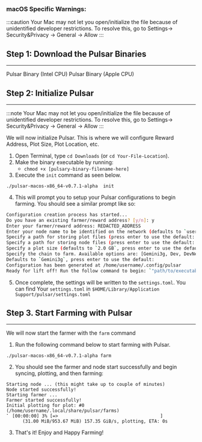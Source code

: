 

### macOS Specific Warnings:

:::caution
Your Mac may not let you open/initialize the file because of unidentified developer restrictions. To resolve this, go to Settings-> Security&Privacy -> General -> Allow
:::

## Step 1: Download the Pulsar Binaries
---
<div className={`${styles.buttons} ${styles.flexContainer}`}>
  <Link
    className="button button--secondary"
    to="https://github.com/subspace/pulsar/releases/download/v0.7.1-alpha/pulsar-macos-x86_64-v0.7.1-alpha.zip"
    style={{ display: 'flex', flexDirection: 'column', alignItems: 'center', justifyContent: 'center', textAlign: 'center', padding: '10px' }}>
    <span style={{ fontSize: '20px' }}>Pulsar Binary</span>
    <span style={{ fontSize: '14px' }}>(Intel CPU)</span>
  </Link>
  <Link
    className="button button--secondary"
    to="https://github.com/subspace/pulsar/releases/download/v0.7.1-alpha/pulsar-macos-aarch64-v0.7.1-alpha.zip"
    style={{ display: 'flex', flexDirection: 'column', alignItems: 'center', justifyContent: 'center', textAlign: 'center', padding: '10px' }}>
    <span style={{ fontSize: '20px' }}>Pulsar Binary</span>
    <span style={{ fontSize: '14px' }}>(Apple CPU)</span>
  </Link>
</div>



## Step 2: Initialize Pulsar
---
:::note
Your Mac may not let you open/initialize the file because of unidentified developer restrictions. To resolve this, go to Settings-> Security&Privacy -> General -> Allow
:::


We will now initialize Pulsar. This is where we will configure Reward Address, Plot Size, Plot Location, etc. 

1. Open Terminal, type `cd Downloads` (or `cd Your-File-Location`).
2. Make the binary executable by running:
    - `chmod +x [pulsary-binary-filename-here]`
3. Execute the `init` command as seen below.
```shell-session
./pulsar-macos-x86_64-v0.7.1-alpha  init
```

4. This will prompt you to setup your Pulsar configurations to begin farming. You should see a similar prompt like so:

```bash
Configuration creation process has started...
Do you have an existing farmer/reward address? [y/n]: y
Enter your farmer/reward address: REDACTED_ADDRESS
Enter your node name to be identified on the network (defaults to `username`, press enter to use the default):
Specify a path for storing plot files (press enter to use the default: `"/home/username/.local/share/pulsar/farms"`):
Specify a path for storing node files (press enter to use the default: `"/home/username/.local/share/pulsar/node"`):
Specify a plot size (defaults to `2.0 GB`, press enter to use the default):
Specify the chain to farm. Available options are: [Gemini3g, Dev, DevNet].
Defaults to `Gemini3g`, press enter to use the default:
Configuration has been generated at /home/username/.config/pulsar
Ready for lift off! Run the follow command to begin: `"path/to/executable" farm`
```
5. Once complete, the settings will be written to the `settings.toml`. You can find Your `settings.toml` in `$HOME/Library/Application Support/pulsar/settings.toml`

## Step 3. Start Farming with Pulsar
---

We will now start the farmer with the `farm` command

1. Run the following command below to start farming with Pulsar.
```shell-session
./pulsar-macos-x86_64-v0.7.1-alpha farm
```

2. You should see the farmer and node start successfully and begin syncing, plotting, and then farming:

```text
Starting node ... (this might take up to couple of minutes)
Node started successfully!
Starting farmer ...
Farmer started successfully!
Initial plotting for plot: #0 (/home/username/.local/share/pulsar/farms)
⠁ [00:00:00] 3% [=>                                      ]
      (31.00 MiB/953.67 MiB) 157.35 GiB/s, plotting, ETA: 0s
```

3. That's it! Enjoy and Happy Farming!
